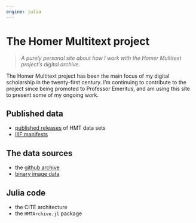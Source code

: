 ```yaml
---
engine: julia
---
```


# The Homer Multitext project

> *A purely personal site about how I work with the Homer Multitext project's digital archive*.



The Homer Multitext project has been the main focus of my digital scholarship in the twenty-first century. I'm continuing to contribute to the project since being promoted to Professor Emeritus, and am using this site to 
present some of my ongoing work.

## Published data

- [published releases](./publication/datasets/) of HMT data sets
- [IIIF manifests](./publication/iiif/)

## The data sources

- the [github archive](./archive/)
- [binary image data](./images/)


## Julia code

- the CITE architecture
- the `HMTArchive.jl` package

